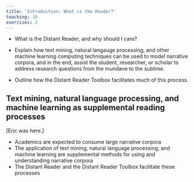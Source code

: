 ```yaml
---
title: 'Introduction: What is the Reader?'
teaching: 10
exercises: 2
---
```



:::::::::::::::::::::::::::::::::::::: questions 

- What is the Distant Reader, and why should I care?


::::::::::::::::::::::::::::::::::::::::::::::::

::::::::::::::::::::::::::::::::::::: objectives

- Explain how text mining, natural langauge processing, and other machine learning computing techniques can be used to model narrative corpora, and in the end, assist the student, researcher, or scholar to address research questions from the mundane to the sublime.

- Outline how the Distant Reader Toolbox facilitates much of this process.

::::::::::::::::::::::::::::::::::::::::::::::::

## Text mining, natural language processing, and machine learning as supplemental reading processes

[Eric was here.]


::::::::::::::::::::::::::::::::::::: keypoints 

- Academics are expected to consume large narrative corpora
- The application of text mining, natural language processing, and machine learning are supplemental methods for using and understanding narrative corpora
- The Distant Reader and the Distant Reader Toolbox facilitate these processes

::::::::::::::::::::::::::::::::::::::::::::::::

